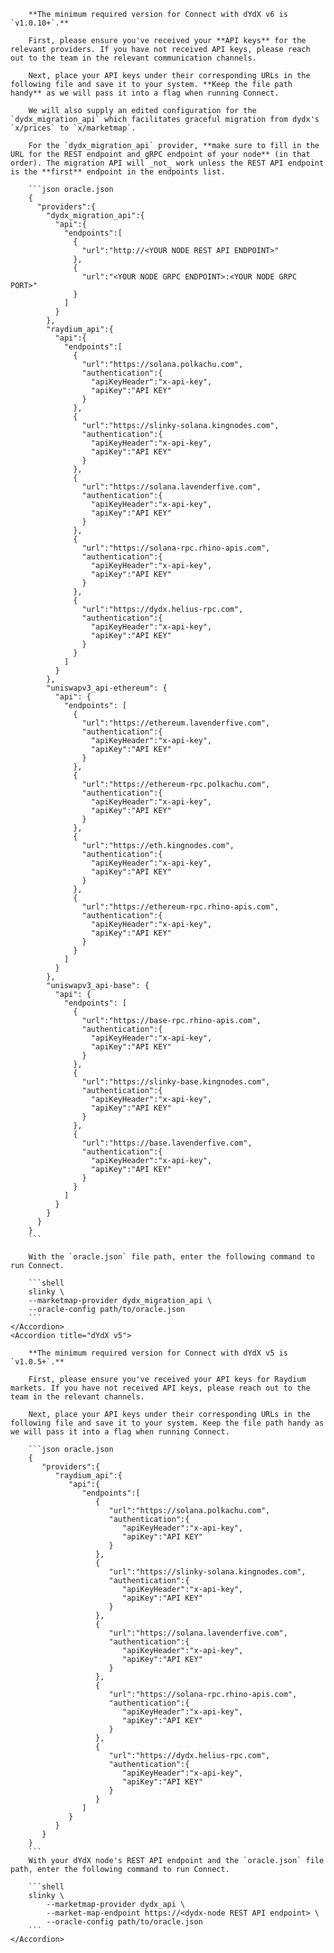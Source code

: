 <AccordionGroup>
    <Accordion title="dYdX v6">

        **The minimum required version for Connect with dYdX v6 is `v1.0.10+`.**

        First, please ensure you've received your **API keys** for the relevant providers. If you have not received API keys, please reach out to the team in the relevant communication channels.

        Next, place your API keys under their corresponding URLs in the following file and save it to your system. **Keep the file path handy** as we will pass it into a flag when running Connect.

        We will also supply an edited configuration for the `dydx_migration_api` which facilitates graceful migration from dydx's `x/prices` to `x/marketmap`.

        For the `dydx_migration_api` provider, **make sure to fill in the URL for the REST endpoint and gRPC endpoint of your node** (in that order). The migration API will _not_ work unless the REST API endpoint is the **first** endpoint in the endpoints list.

        ```json oracle.json
        {
          "providers":{
            "dydx_migration_api":{
              "api":{
                "endpoints":[
                  {
                    "url":"http://<YOUR NODE REST API ENDPOINT>"
                  },
                  {
                    "url":"<YOUR NODE GRPC ENDPOINT>:<YOUR NODE GRPC PORT>"
                  }
                ]
              }
            },
            "raydium_api":{
              "api":{
                "endpoints":[
                  {
                    "url":"https://solana.polkachu.com",
                    "authentication":{
                      "apiKeyHeader":"x-api-key",
                      "apiKey":"API KEY"
                    }
                  },
                  {
                    "url":"https://slinky-solana.kingnodes.com",
                    "authentication":{
                      "apiKeyHeader":"x-api-key",
                      "apiKey":"API KEY"
                    }
                  },
                  {
                    "url":"https://solana.lavenderfive.com",
                    "authentication":{
                      "apiKeyHeader":"x-api-key",
                      "apiKey":"API KEY"
                    }
                  },
                  {
                    "url":"https://solana-rpc.rhino-apis.com",
                    "authentication":{
                      "apiKeyHeader":"x-api-key",
                      "apiKey":"API KEY"
                    }
                  },
                  {
                    "url":"https://dydx.helius-rpc.com",
                    "authentication":{
                      "apiKeyHeader":"x-api-key",
                      "apiKey":"API KEY"
                    }
                  }
                ]
              }
            },
            "uniswapv3_api-ethereum": {
              "api": {
                "endpoints": [
                  {
                    "url":"https://ethereum.lavenderfive.com",
                    "authentication":{
                      "apiKeyHeader":"x-api-key",
                      "apiKey":"API KEY"
                    }
                  },
                  {
                    "url":"https://ethereum-rpc.polkachu.com",
                    "authentication":{
                      "apiKeyHeader":"x-api-key",
                      "apiKey":"API KEY"
                    }
                  },
                  {
                    "url":"https://eth.kingnodes.com",
                    "authentication":{
                      "apiKeyHeader":"x-api-key",
                      "apiKey":"API KEY"
                    }
                  },
                  {
                    "url":"https://ethereum-rpc.rhino-apis.com",
                    "authentication":{
                      "apiKeyHeader":"x-api-key",
                      "apiKey":"API KEY"
                    }
                  }
                ]
              }
            },
            "uniswapv3_api-base": {
              "api": {
                "endpoints": [
                  {
                    "url":"https://base-rpc.rhino-apis.com",
                    "authentication":{
                      "apiKeyHeader":"x-api-key",
                      "apiKey":"API KEY"
                    }
                  },
                  {
                    "url":"https://slinky-base.kingnodes.com",
                    "authentication":{
                      "apiKeyHeader":"x-api-key",
                      "apiKey":"API KEY"
                    }
                  },
                  {
                    "url":"https://base.lavenderfive.com",
                    "authentication":{
                      "apiKeyHeader":"x-api-key",
                      "apiKey":"API KEY"
                    }
                  }
                ]
              }
            }
          }
        }
        ```

        With the `oracle.json` file path, enter the following command to run Connect.

        ```shell
        slinky \
        --marketmap-provider dydx_migration_api \
        --oracle-config path/to/oracle.json
        ```
    </Accordion>
    <Accordion title="dYdX v5">

        **The minimum required version for Connect with dYdX v5 is `v1.0.5+`.**

        First, please ensure you've received your API keys for Raydium markets. If you have not received API keys, please reach out to the team in the relevant channels.

        Next, place your API keys under their corresponding URLs in the following file and save it to your system. Keep the file path handy as we will pass it into a flag when running Connect.

        ```json oracle.json
        {
           "providers":{
              "raydium_api":{
                 "api":{
                    "endpoints":[
                       {
                          "url":"https://solana.polkachu.com",
                          "authentication":{
                             "apiKeyHeader":"x-api-key",
                             "apiKey":"API KEY"
                          }
                       },
                       {
                          "url":"https://slinky-solana.kingnodes.com",
                          "authentication":{
                             "apiKeyHeader":"x-api-key",
                             "apiKey":"API KEY"
                          }
                       },
                       {
                          "url":"https://solana.lavenderfive.com",
                          "authentication":{
                             "apiKeyHeader":"x-api-key",
                             "apiKey":"API KEY"
                          }
                       },
                       {
                          "url":"https://solana-rpc.rhino-apis.com",
                          "authentication":{
                             "apiKeyHeader":"x-api-key",
                             "apiKey":"API KEY"
                          }
                       },
                       {
                          "url":"https://dydx.helius-rpc.com",
                          "authentication":{
                             "apiKeyHeader":"x-api-key",
                             "apiKey":"API KEY"
                          }
                       }
                    ]
                 }
              }
           }
        }
        ```
        With your dYdX node's REST API endpoint and the `oracle.json` file path, enter the following command to run Connect.

        ```shell
        slinky \
            --marketmap-provider dydx_api \
            --market-map-endpoint https://<dydx-node REST API endpoint> \
            --oracle-config path/to/oracle.json
        ```
    </Accordion>
</AccordionGroup>

